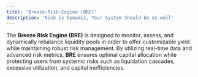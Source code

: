 ```yaml
---
titel: 'Breeze-Risk-Engine (BRE)'
description: 'Risk is Dynamic, Your System Should be as well'
---
```


The **Breeze Risk Engine (BRE)** is designed to monitor, assess, and dynamically rebalance liquidity pools in order to offer customizable yield while maintaining robust risk management. By utilizing real-time data and advanced risk metrics, **BRE** ensures optimal capital allocation while protecting users from systemic risks such as liquidation cascades, excessive utilization, and capital inefficiencies.